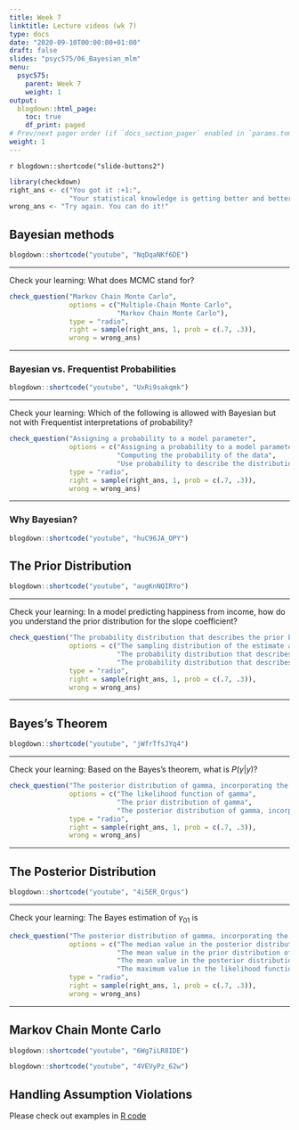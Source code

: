 ```yaml
---
title: Week 7
linktitle: Lecture videos (wk 7)
type: docs
date: "2020-09-10T00:00:00+01:00"
draft: false
slides: "psyc575/06_Bayesian_mlm"
menu:
  psyc575:
    parent: Week 7
    weight: 1
output:
  blogdown::html_page:
    toc: true
    df_print: paged
# Prev/next pager order (if `docs_section_pager` enabled in `params.toml`)
weight: 1
---
```


`r blogdown::shortcode("slide-buttons2")`

```r
library(checkdown)
right_ans <- c("You got it :+1:", 
               "Your statistical knowledge is getting better and better :+1:")
wrong_ans <- "Try again. You can do it!"
```

## Bayesian methods

```r
blogdown::shortcode("youtube", "NqDqaNKf6DE")
```

***

Check your learning: What does MCMC stand for?

```r
check_question("Markov Chain Monte Carlo", 
               options = c("Multiple-Chain Monte Carlo", 
                           "Markov Chain Monte Carlo"), 
               type = "radio", 
               right = sample(right_ans, 1, prob = c(.7, .3)), 
               wrong = wrong_ans)
```

***

### Bayesian vs. Frequentist Probabilities

```r
blogdown::shortcode("youtube", "UxRi9sakqmk")
```

***

Check your learning: Which of the following is allowed with Bayesian but not with Frequentist interpretations of probability?

```r
check_question("Assigning a probability to a model parameter", 
               options = c("Assigning a probability to a model parameter", 
                           "Computing the probability of the data", 
                           "Use probability to describe the distribution of fixed-effect estimates"), 
               type = "radio", 
               right = sample(right_ans, 1, prob = c(.7, .3)), 
               wrong = wrong_ans)
```

***

### Why Bayesian?

```r
blogdown::shortcode("youtube", "huC96JA_OPY")
```

## The Prior Distribution

```r
blogdown::shortcode("youtube", "augKnNQIRYo")
```

***

Check your learning: In a model predicting happiness from income, how do you understand the prior distribution for the slope coefficient?

```r
check_question("The probability distribution that describes the prior belief of what the slope should be, without information from the data", 
               options = c("The sampling distribution of the estimate across repeated samples", 
                           "The probability distribution that describes our uncertainty in the data", 
                           "The probability distribution that describes the prior belief of what the slope should be, without information from the data"), 
               type = "radio", 
               right = sample(right_ans, 1, prob = c(.7, .3)), 
               wrong = wrong_ans)
```

***

## Bayes's Theorem

```r
blogdown::shortcode("youtube", "jWfrTfsJYq4")
```

***

Check your learning: Based on the Bayes's theorem, what is $P(\gamma | y)$?

```r
check_question("The posterior distribution of gamma, incorporating the information from data y", 
               options = c("The likelihood function of gamma", 
                           "The prior distribution of gamma", 
                           "The posterior distribution of gamma, incorporating the information from data y"), 
               type = "radio", 
               right = sample(right_ans, 1, prob = c(.7, .3)), 
               wrong = wrong_ans)
```

***

## The Posterior Distribution

```r
blogdown::shortcode("youtube", "4i5ER_Qrgus")
```

***

Check your learning: The Bayes estimation of $\gamma_{01}$ is

```r
check_question("The posterior distribution of gamma, incorporating the information from data y", 
               options = c("The median value in the posterior distribution of gamma_01", 
                           "The mean value in the prior distribution of gamma_01", 
                           "The mean value in the posterior distribution of gamma_01", 
                           "The maximum value in the likelihood function of gamma_01"), 
               type = "radio", 
               right = sample(right_ans, 1, prob = c(.7, .3)), 
               wrong = wrong_ans)
```

***

## Markov Chain Monte Carlo

```r
blogdown::shortcode("youtube", "6Wg7iLR8IDE")
```

```r
blogdown::shortcode("youtube", "4VEVyPz_62w")
```

## Handling Assumption Violations

Please check out examples in [R code](../rcode6/#using-brms-to-relax-assumptions)

